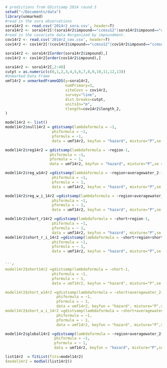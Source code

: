 ```r
# predictions from GDistsamp 2014 round 3
setwd("~/Documents/data")
library(unmarked)
#read in the sora observations
sora14r2 <- read.csv('2014r2_sora.csv', header=T)
sora14r2 <- sora14r2[!(sora14r2$impound=="ccmsu12"|sora14r2$impound=="ccmsu2"|sora14r2$impound=="ccmsu1"|sora14r2$impound=="ts2a"|sora14r2$impound=="ts4a"|sora14r2$impound=="ts6a"|sora14r2$impound=="ts8a"|sora14r2$impound=="kt2"|sora14r2$impound=="kt5"|sora14r2$impound=="kt5"|sora14r2$impound=="kt6"|sora14r2$impound=="kt9"),]
#read in the covariate data #organized by impoundment.
cov14r2 <- read.csv('2014r2_cov.csv', header=T)
cov14r2 <- cov14r2[!(cov14r2$impound=="ccmsu12"|cov14r2$impound=="ccmsu2"|cov14r2$impound=="ccmsu1"|cov14r2$impound=="ts2a"|cov14r2$impound=="ts4a"|cov14r2$impound=="ts6a"|cov14r2$impound=="ts8a"|cov14r2$impound=="kt2"|cov14r2$impound=="kt5"|cov14r2$impound=="kt5"|cov14r2$impound=="kt6"|cov14r2$impound=="kt9"),]

sora14r2 <- sora14r2[order(sora14r2$impound),]
cov14r2 <- cov14r2[order(cov14r2$impound),]

sora14r2 <- sora14r2[,2:40]
cutpt = as.numeric(c(0,1,2,3,4,5,6,7,8,9,10,11,12,13)) 
#Unmarked Data Frame
umf14r2 = unmarkedFrameGDS(y=sora14r2, 
                           numPrimary=3,
                           siteCovs = cov14r2,
                           survey="line", 
                           dist.breaks=cutpt,  
                           unitsIn="m", 
                           tlength=cov14r2$length_2,
)
```
```r

model14r2 <- list()
model14r2$null14r2 = gdistsamp(lambdaformula = ~1, 
                     phiformula = ~1, 
                     pformula = ~1,
                     data = umf14r2, keyfun = "hazard", mixture="P",se = T, output="abund")

model14r2$reg14r2 = gdistsamp(lambdaformula = ~region-1, 
                    phiformula = ~1, 
                    pformula = ~ 1,
                    data = umf14r2, keyfun = "hazard", mixture="P",se = T, output="abund")
```
```r


model14r2$reg_w14r2 =gdistsamp(lambdaformula = ~region+averagewater_2-1, 
                     phiformula = ~1, 
                     pformula = ~ 1,
                     data = umf14r2, keyfun = "hazard", mixture="P",se = T, output="abund")

model14r2$reg_w_i_14r2 =gdistsamp(lambdaformula = ~region+averagewater_2+region*averagewater_2-1, 
                     phiformula = ~1, 
                     pformula = ~ 1,
                     data = umf14r2, keyfun = "hazard", mixture="P",se = T, output="abund")
```
```r
model14r2$short_r14r2 =gdistsamp(lambdaformula = ~short+region-1, 
                     phiformula = ~1, 
                     pformula = ~ 1,
                     data = umf14r2, keyfun = "hazard", mixture="P",se = T, output="abund")
model14r2$short_r_i_14r2 =gdistsamp(lambdaformula = ~short+region+short*region-1, 
                     phiformula = ~1, 
                     pformula = ~ 1,
                     data = umf14r2, keyfun = "hazard", mixture="P",se = T, output="abund")


```r
model14r2$short14r2 =gdistsamp(lambdaformula = ~short-1, 
                     phiformula = ~1, 
                     pformula = ~ 1,
                     data = umf14r2, keyfun = "hazard", mixture="P",se = T, output="abund")

model14r2$short_w14r2 =gdistsamp(lambdaformula = ~short+averagewater_2-1, 
                       phiformula = ~1, 
                       pformula = ~ 1,
                       data = umf14r2, keyfun = "hazard", mixture="P",se = T, output="abund")
model14r2$short_w_i_14r2 =gdistsamp(lambdaformula = ~short+averagewater_2+short*averagewater_2-1, 
                       phiformula = ~1, 
                       pformula = ~ 1,
                       data = umf14r2, keyfun = "hazard", mixture="P",se = T, output="abund")
```
```r
model14r2$global14r2 =gdistsamp(lambdaformula = ~region+averagewater_2+short+region*averagewater_2+averagewater_2*short+region*short-1, 
                      phiformula = ~1, 
                      pformula = ~ 1,
                      data = umf14r2, keyfun = "hazard", mixture="P",se = T, output="abund")

```


```r
list14r2  = fitList(fits=model14r2)
(model14r2 = modSel(list14r2))
```